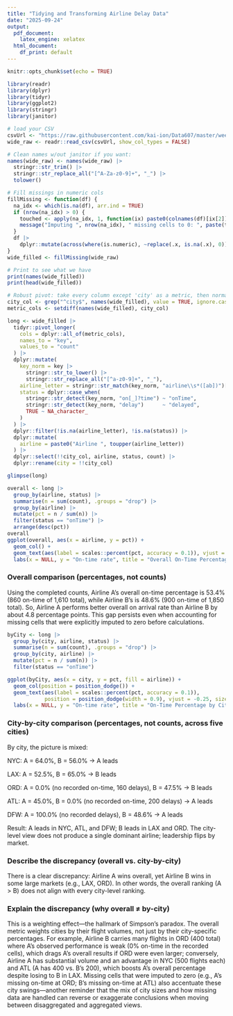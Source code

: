 ```yaml
---
title: "Tidying and Transforming Airline Delay Data"
date: "2025-09-24"
output:
  pdf_document:
    latex_engine: xelatex
  html_document:
    df_print: default
---
```


```r
knitr::opts_chunk$set(echo = TRUE)
```


```r
library(readr)
library(dplyr)
library(tidyr)
library(ggplot2)
library(stringr)
library(janitor)

# load your CSV
csvUrl <- "https://raw.githubusercontent.com/kai-ion/Data607/master/week5/airline_delays_wide.csv"
wide_raw <- readr::read_csv(csvUrl, show_col_types = FALSE)

# Clean names w/out janitor if you want:
names(wide_raw) <- names(wide_raw) |>
  stringr::str_trim() |>
  stringr::str_replace_all("[^A-Za-z0-9]+", "_") |>
  tolower()

# Fill missings in numeric cols
fillMissing <- function(df) {
  na_idx <- which(is.na(df), arr.ind = TRUE)
  if (nrow(na_idx) > 0) {
    touched <- apply(na_idx, 1, function(ix) paste0(colnames(df)[ix[2]], "@row", ix[1]))
    message("Imputing ", nrow(na_idx), " missing cells to 0: ", paste(touched, collapse = ", "))
  }
  df |>
    dplyr::mutate(across(where(is.numeric), ~replace(.x, is.na(.x), 0)))
}
wide_filled <- fillMissing(wide_raw)

# Print to see what we have
print(names(wide_filled))
print(head(wide_filled))

# Robust pivot: take every column except 'city' as a metric, then normalize
city_col <- grep("^city$", names(wide_filled), value = TRUE, ignore.case = TRUE)
metric_cols <- setdiff(names(wide_filled), city_col)

long <- wide_filled |>
  tidyr::pivot_longer(
    cols = dplyr::all_of(metric_cols),
    names_to = "key",
    values_to = "count"
  ) |>
  dplyr::mutate(
    key_norm = key |>
      stringr::str_to_lower() |>
      stringr::str_replace_all("[^a-z0-9]+", "_"),
    airline_letter = stringr::str_match(key_norm, "airline\\s*([ab])")[,2],
    status = dplyr::case_when(
      stringr::str_detect(key_norm, "on[_]?time") ~ "onTime",
      stringr::str_detect(key_norm, "delay")      ~ "delayed",
      TRUE ~ NA_character_
    )
  ) |>
  dplyr::filter(!is.na(airline_letter), !is.na(status)) |>
  dplyr::mutate(
    airline = paste0("Airline ", toupper(airline_letter))
  ) |>
  dplyr::select(!!city_col, airline, status, count) |>
  dplyr::rename(city = !!city_col)

glimpse(long)

```


```r
overall <- long |>
  group_by(airline, status) |>
  summarise(n = sum(count), .groups = "drop") |>
  group_by(airline) |>
  mutate(pct = n / sum(n)) |>
  filter(status == "onTime") |>
  arrange(desc(pct))
overall
ggplot(overall, aes(x = airline, y = pct)) +
  geom_col() +
  geom_text(aes(label = scales::percent(pct, accuracy = 0.1)), vjust = -0.25) +
  labs(x = NULL, y = "On-time rate", title = "Overall On-Time Percentage by Airline")

```

### Overall comparison (percentages, not counts)

Using the completed counts, Airline A’s overall on-time percentage is 53.4% (860 on-time of 1,610 total), while Airline B’s is 48.6% (900 on-time of 1,850 total). So, Airline A performs better overall on arrival rate than Airline B by about 4.8 percentage points. This gap persists even when accounting for missing cells that were explicitly imputed to zero before calculations.


``` r
byCity <- long |>
  group_by(city, airline, status) |>
  summarise(n = sum(count), .groups = "drop") |>
  group_by(city, airline) |>
  mutate(pct = n / sum(n)) |>
  filter(status == "onTime")

ggplot(byCity, aes(x = city, y = pct, fill = airline)) +
  geom_col(position = position_dodge()) +
  geom_text(aes(label = scales::percent(pct, accuracy = 0.1)),
            position = position_dodge(width = 0.9), vjust = -0.25, size = 3) +
  labs(x = NULL, y = "On-time rate", title = "On-Time Percentage by City and Airline")

```
### City-by-city comparison (percentages, not counts, across five cities)

By city, the picture is mixed:

NYC: A = 64.0%, B = 56.0% → A leads

LAX: A = 52.5%, B = 65.0% → B leads

ORD: A = 0.0% (no recorded on-time, 160 delays), B = 47.5% → B leads

ATL: A = 45.0%, B = 0.0% (no recorded on-time, 200 delays) → A leads

DFW: A = 100.0% (no recorded delays), B = 48.6% → A leads

Result: A leads in NYC, ATL, and DFW; B leads in LAX and ORD. The city-level view does not produce a single dominant airline; leadership flips by market.


### Describe the discrepancy (overall vs. city-by-city)

There is a clear discrepancy: Airline A wins overall, yet Airline B wins in some large markets (e.g., LAX, ORD). In other words, the overall ranking (A > B) does not align with every city-level ranking.


### Explain the discrepancy (why overall ≠ by-city)

This is a weighting effect—the hallmark of Simpson’s paradox. The overall metric weights cities by their flight volumes, not just by their city-specific percentages. For example, Airline B carries many flights in ORD (400 total) where A’s observed performance is weak (0% on-time in the recorded cells), which drags A’s overall results if ORD were even larger; conversely, Airline A has substantial volume and an advantage in NYC (500 flights each) and ATL (A has 400 vs. B’s 200), which boosts A’s overall percentage despite losing to B in LAX. Missing cells that were imputed to zero (e.g., A’s missing on-time at ORD; B’s missing on-time at ATL) also accentuate these city swings—another reminder that the mix of city sizes and how missing data are handled can reverse or exaggerate conclusions when moving between disaggregated and aggregated views.
